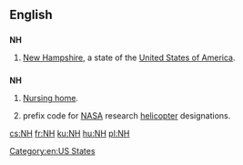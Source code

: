 {{also|nH}}
==English==

==={{abbreviation}}===
'''NH'''

# {{US}} [[New Hampshire]], a state of the [[United States of America]].

==={{initialism-old|en}}===
'''NH'''

# [[nursing home|Nursing home]].
# {{US|aviation}} prefix code for [[NASA]] research [[helicopter]] designations.

[[Category:en:US States]]

[[cs:NH]]
[[fr:NH]]
[[ku:NH]]
[[hu:NH]]
[[pl:NH]]